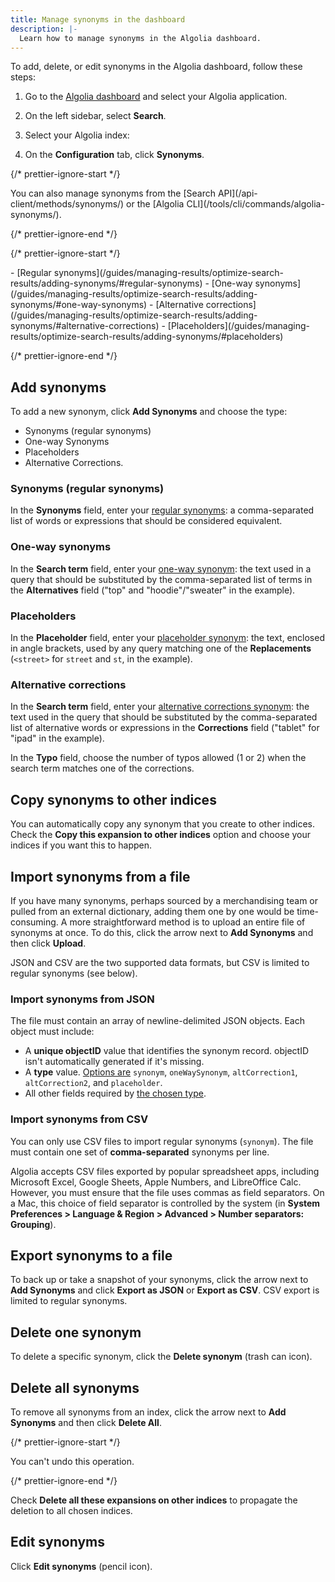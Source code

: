 ```yaml
---
title: Manage synonyms in the dashboard
description: |-
  Learn how to manage synonyms in the Algolia dashboard.
---
```


To add, delete, or edit synonyms in the Algolia dashboard, follow these steps:

1. Go to the [Algolia dashboard](https://dashboard.algolia.com/explorer/browse) and select your Algolia application.

1. On the left sidebar, select **Search**.

1. Select your Algolia index:

1. On the **Configuration** tab, click **Synonyms**.

{/* prettier-ignore-start */}

<Note>
  You can also manage synonyms from the [Search API](/api-client/methods/synonyms/) or the [Algolia CLI](/tools/cli/commands/algolia-synonyms/).
</Note>

{/* prettier-ignore-end */}

{/* prettier-ignore-start */}

<Info>
  - [Regular synonyms](/guides/managing-results/optimize-search-results/adding-synonyms/#regular-synonyms)
  - [One-way synonyms](/guides/managing-results/optimize-search-results/adding-synonyms/#one-way-synonyms)
  - [Alternative corrections](/guides/managing-results/optimize-search-results/adding-synonyms/#alternative-corrections)
  - [Placeholders](/guides/managing-results/optimize-search-results/adding-synonyms/#placeholders)
</Info>

{/* prettier-ignore-end */}

## Add synonyms

To add a new synonym, click **Add Synonyms** and choose the type:

- Synonyms (regular synonyms)
- One-way Synonyms
- Placeholders
- Alternative Corrections.

### Synonyms (regular synonyms)

In the **Synonyms** field, enter your [regular synonyms](/guides/managing-results/optimize-search-results/adding-synonyms/#regular-synonyms): a comma-separated list of words or expressions that should be considered equivalent.

### One-way synonyms

In the **Search term** field, enter your [one-way synonym](/guides/managing-results/optimize-search-results/adding-synonyms/#one-way-synonyms): the text used in a query that should be substituted by the comma-separated list of terms in the **Alternatives** field ("top" and "hoodie"/"sweater" in the example).

### Placeholders

In the **Placeholder** field, enter your [placeholder synonym](/guides/managing-results/optimize-search-results/adding-synonyms/#placeholders): the text, enclosed in angle brackets, used by any query matching one of the **Replacements** (`<street>` for `street` and `st`, in the example).

### Alternative corrections

In the **Search term** field, enter your [alternative corrections synonym](/guides/managing-results/optimize-search-results/adding-synonyms/#alternative-corrections): the text used in the query that should be substituted by the comma-separated list of alternative words or expressions in the **Corrections** field ("tablet" for "ipad" in the example).

In the **Typo** field, choose the number of typos allowed (1 or 2) when the search term matches one of the corrections.

## Copy synonyms to other indices

You can automatically copy any synonym that you create to other indices. Check the **Copy this expansion to other indices** option and choose your indices if you want this to happen.

## Import synonyms from a file

If you have many synonyms, perhaps sourced by a merchandising team or pulled from an external dictionary, adding them one by one would be time-consuming.
A more straightforward method is to upload an entire file of synonyms at once.
To do this, click the arrow next to **Add Synonyms** and then click **Upload**.

JSON and CSV are the two supported data formats, but CSV is limited to regular synonyms (see below).

### Import synonyms from JSON

The file must contain an array of newline-delimited JSON objects. Each object must include:

- A **unique objectID** value that identifies the synonym record. objectID isn't automatically generated if it's missing.
- A **type** value. [Options are](/api-reference/api-methods/save-synonym/#parameters) `synonym`, `oneWaySynonym`, `altCorrection1`, `altCorrection2`, and `placeholder`.
- All other fields required by [the chosen type](#add-synonyms).

### Import synonyms from CSV

You can only use CSV files to import regular synonyms (`synonym`). The file must contain one set of **comma-separated** synonyms per line.

Algolia accepts CSV files exported by popular spreadsheet apps, including Microsoft Excel, Google Sheets, Apple Numbers, and LibreOffice Calc.
However, you must ensure that the file uses commas as field separators. On a Mac, this choice of field separator is controlled by the system (in **System Preferences > Language & Region > Advanced > Number separators: Grouping**).

## Export synonyms to a file

To back up or take a snapshot of your synonyms, click the arrow next to **Add Synonyms** and click **Export as JSON** or **Export as CSV**.
CSV export is limited to regular synonyms.

## Delete one synonym

To delete a specific synonym, click the **Delete synonym** (trash can icon).

## Delete all synonyms

To remove all synonyms from an index, click the arrow next to **Add Synonyms** and then click **Delete All**.

{/* prettier-ignore-start */}

<Warning>
  You can't undo this operation.
</Warning>

{/* prettier-ignore-end */}

Check **Delete all these expansions on other indices** to propagate the deletion to all chosen indices.

## Edit synonyms

Click **Edit synonyms** (pencil icon).
